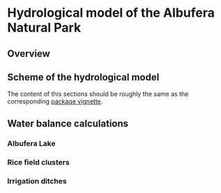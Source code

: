# Hydrological model of the Albufera Natural Park {#sec-hydrology}

## Overview

## Scheme of the hydrological model {#sec-hydrology-scheme}

The content of this sections should be roughly the same as the corresponding [package vignette](https://erahumed.github.io/erahumed/articles/hydrology-scheme.html).

## Water balance calculations

### Albufera Lake

### Rice field clusters

### Irrigation ditches
